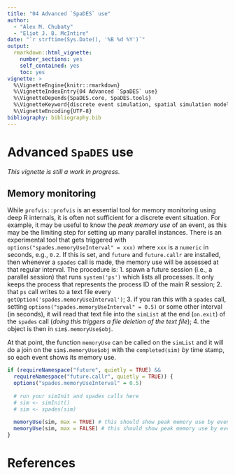 ---
title: "04 Advanced `SpaDES` use"
author:
  - "Alex M. Chubaty"
  - "Eliot J. B. McIntire"
date: "`r strftime(Sys.Date(), '%B %d %Y')`"
output:
  rmarkdown::html_vignette:
    number_sections: yes
    self_contained: yes
    toc: yes
vignette: >
  %\VignetteEngine{knitr::rmarkdown}
  %\VignetteIndexEntry{04 Advanced `SpaDES` use}
  %\VignetteDepends{SpaDES.core, SpaDES.tools}
  %\VignetteKeyword{discrete event simulation, spatial simulation models}
  %\VignetteEncoding{UTF-8}
bibliography: bibliography.bib
---

# Advanced `SpaDES` use

_This vignette is still a work in progress._

## Memory monitoring

While `profvis::profvis` is an essential tool for memory monitoring using deep R internals, it is often not sufficient for a discrete event situation.
For example, it may be useful to know the *peak memory use* of an event, as this may be the limiting step for setting up many parallel instances. 
There is an experimental tool that gets triggered with `options("spades.memoryUseInterval" = xxx)` where `xxx` is a `numeric` in seconds, e.g., `0.2`. If this is set, and `future` and `future.callr` are installed, then whenever a `spades` call is made, the memory use will be assessed at that regular interval.
The procedure is:
1. spawn a future session (i.e., a parallel session) that runs `system('ps')` which lists all processes. It only keeps the process that represents the process ID of the main R session;
2. that `ps` call writes to a text file every `getOption('spades.memoryUseInterval')`;
3. if you ran this with a `spades` call, setting `options("spades.memoryUseInterval" = 0.5)` or some other interval (in seconds), it will read that text file into the `simList` at the end (`on.exit`) of the `spades` call (_doing this triggers a file deletion of the text file_);
4. the object is then in `sim$.memoryUse$obj`.

At that point, the function `memoryUse` can be called on the `simList` and it will do a join on the `sim$.memoryUse$obj` with the `completed(sim)` _by_ time stamp, so each event shows its memory use.

```{r memoryUse, eval=FALSE, echo=TRUE}
if (requireNamespace("future", quietly = TRUE) &&
  requireNamespace("future.callr", quietly = TRUE)) {
  options("spades.memoryUseInterval" = 0.5)
  
  # run your simInit and spades calls here
  # sim <- simInit()
  # sim <- spades(sim)  
  
  memoryUse(sim, max = TRUE) # this should show peak memory use by eventType -- i.e., summarizes if multiple times
  memoryUse(sim, max = FALSE) # this should show peak memory use by event
}
```

# References
